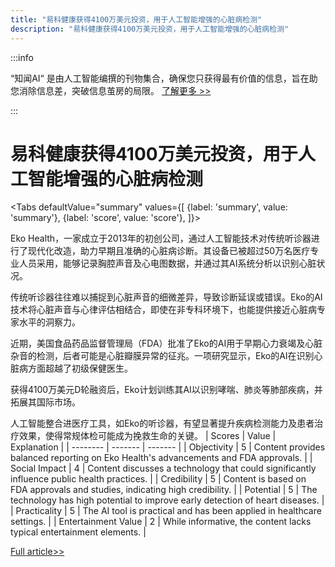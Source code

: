```yaml
---
title: "易科健康获得4100万美元投资，用于人工智能增强的心脏病检测"
description: "易科健康获得4100万美元投资，用于人工智能增强的心脏病检测"
---
```



:::info

“知闻AI“ 是由人工智能编撰的刊物集合，确保您只获得最有价值的信息，旨在助您消除信息差，突破信息茧房的局限。  [了解更多 >>](/zh-Hans/docs/guides)

:::

# 易科健康获得4100万美元投资，用于人工智能增强的心脏病检测


<Tabs
	defaultValue="summary"
	values={[
	{label: 'summary', value: 'summary'},
	{label: 'score', value: 'score'},
]}>
<TabItem value="summary">


Eko Health，一家成立于2013年的初创公司，通过人工智能技术对传统听诊器进行了现代化改造，助力早期且准确的心脏病诊断。其设备已被超过50万名医疗专业人员采用，能够记录胸腔声音及心电图数据，并通过其AI系统分析以识别心脏状况。

传统听诊器往往难以捕捉到心脏声音的细微差异，导致诊断延误或错误。Eko的AI技术将心脏声音与心律评估相结合，即使在非专科环境下，也能提供接近心脏病专家水平的洞察力。

近期，美国食品药品监督管理局（FDA）批准了Eko的AI用于早期心力衰竭及心脏杂音的检测，后者可能是心脏瓣膜异常的征兆。一项研究显示，Eko的AI在识别心脏病方面超越了初级保健医生。

获得4100万美元D轮融资后，Eko计划训练其AI以识别哮喘、肺炎等肺部疾病，并拓展其国际市场。

人工智能整合进医疗工具，如Eko的听诊器，有望显著提升疾病检测能力及患者治疗效果，使得常规体检可能成为挽救生命的关键。
</TabItem>
<TabItem value="score">
	| Scores     | Value   | Explanation |
	| -------- | ------- | ------- |
	| Objectivity  | 5    | Content provides balanced reporting on Eko Health's advancements and FDA approvals.    |
	| Social Impact | 4     | Content discusses a technology that could significantly influence public health practices.    |
	| Credibility    | 5    | Content is based on FDA approvals and studies, indicating high credibility.    |
	| Potential    | 5    | The technology has high potential to improve early detection of heart diseases.    |
	| Practicality    | 5    | The AI tool is practical and has been applied in healthcare settings.    |
	| Entertainment Value    | 2    | While informative, the content lacks typical entertainment elements.    |
</TabItem>
</Tabs>

[Full article>>](https://techcrunch.com/2024/06/05/eko-health-scores-41m-to-detect-heart-disease-earlier-and-more-accurately/)
